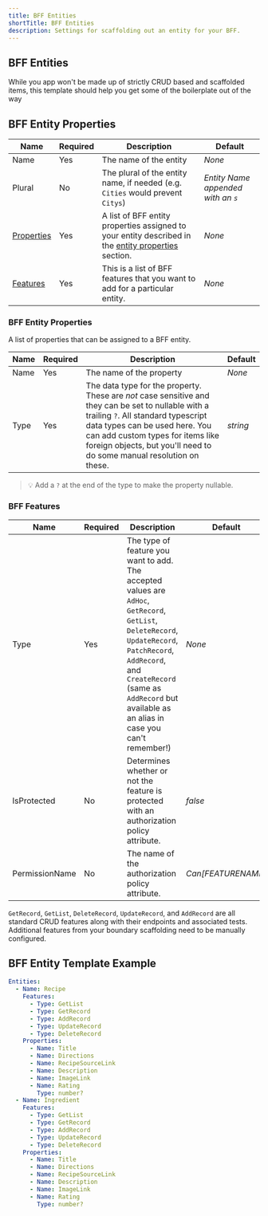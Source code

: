 ```yaml
---
title: BFF Entities
shortTitle: BFF Entities
description: Settings for scaffolding out an entity for your BFF.
---
```


## BFF Entities

While you app won't be made up of strictly CRUD based and scaffolded items, this template should help you get some of the boilerplate
out of the way

## BFF Entity Properties

| Name                                 | Required | Description                                                                                                        | Default                            |
| ------------------------------------ | -------- | ------------------------------------------------------------------------------------------------------------------ | ---------------------------------- |
| Name                                 | Yes      | The name of the entity                                                                                             | _None_                             |
| Plural                               | No       | The plural of the entity name, if needed (e.g. `Cities` would prevent `Citys`)                                     | _Entity Name appended with an `s`_ |
| [Properties](#bff-entity-properties) | Yes      | A list of BFF entity properties assigned to your entity described in the [entity properties](#properties) section. | _None_                             |
| [Features](#bff-features)            | Yes      | This is a list of BFF features that you want to add for a particular entity.                                       | _None_                             |

### BFF Entity Properties

A list of properties that can be assigned to a BFF entity.

| Name | Required | Description                                                                                                                                                                                                                                                                              | Default  |
| ---- | -------- | ---------------------------------------------------------------------------------------------------------------------------------------------------------------------------------------------------------------------------------------------------------------------------------------- | -------- |
| Name | Yes      | The name of the property                                                                                                                                                                                                                                                                 | _None_   |
| Type | Yes      | The data type for the property. These are _not_ case sensitive and they can be set to nullable with a trailing `?`. All standard typescript data types can be used here. You can add custom types for items like foreign objects, but you'll need to do some manual resolution on these. | _string_ |

> 💡 Add a `?` at the end of the type to make the property nullable.

### BFF Features

| Name           | Required | Description                                                                                                                                                                                                                                              | Default            |
| -------------- | -------- | -------------------------------------------------------------------------------------------------------------------------------------------------------------------------------------------------------------------------------------------------------- | ------------------ |
| Type           | Yes      | The type of feature you want to add. The accepted values are `AdHoc`, `GetRecord`, `GetList`, `DeleteRecord`, `UpdateRecord`, `PatchRecord`, `AddRecord`, and `CreateRecord` (same as `AddRecord` but available as an alias in case you can't remember!) | _None_             |
| IsProtected    | No       | Determines whether or not the feature is protected with an authorization policy attribute.                                                                                                                                                               | _false_            |
| PermissionName | No       | The name of the authorization policy attribute.                                                                                                                                                                                                          | _Can[FEATURENAME]_ |

`GetRecord`, `GetList`, `DeleteRecord`, `UpdateRecord`, and `AddRecord` are all standard CRUD features along with their endpoints and associated tests. Additional
features from your boundary scaffolding need to be manually configured.

## BFF Entity Template Example

```yaml
Entities:
  - Name: Recipe
    Features:
      - Type: GetList
      - Type: GetRecord
      - Type: AddRecord
      - Type: UpdateRecord
      - Type: DeleteRecord
    Properties:
      - Name: Title
      - Name: Directions
      - Name: RecipeSourceLink
      - Name: Description
      - Name: ImageLink
      - Name: Rating
        Type: number?
  - Name: Ingredient
    Features:
      - Type: GetList
      - Type: GetRecord
      - Type: AddRecord
      - Type: UpdateRecord
      - Type: DeleteRecord
    Properties:
      - Name: Title
      - Name: Directions
      - Name: RecipeSourceLink
      - Name: Description
      - Name: ImageLink
      - Name: Rating
        Type: number?
```
